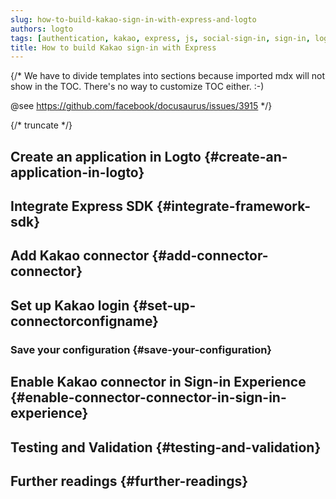 ```yaml
---
slug: how-to-build-kakao-sign-in-with-express-and-logto
authors: logto
tags: [authentication, kakao, express, js, social-sign-in, sign-in, login]
title: How to build Kakao sign-in with Express
---
```


{/*
  We have to divide templates into sections because imported mdx will not show in the TOC.
  There's no way to customize TOC either. :-)

  @see https://github.com/facebook/docusaurus/issues/3915
*/}




{/* truncate */}

<Intro connector={connector} sdk="Express" link="https://expressjs.com" />

## Create an application in Logto \{#create-an-application-in-logto}

<CreateApplication type="Traditional web" framework="Express" />

## Integrate Express SDK \{#integrate-framework-sdk}

<IntegrateSdk />

## Add Kakao connector \{#add-connector-connector}

<AddSocialConnector connector={connector} framework="Express" />

## Set up Kakao login \{#set-up-connectorconfigname}

<ConnectorGuide />

### Save your configuration \{#save-your-configuration}

<SaveYourConfiguration connector={connector} />

## Enable Kakao connector in Sign-in Experience \{#enable-connector-connector-in-sign-in-experience}

<EnableSocialConnector connector={connector} />

## Testing and Validation \{#testing-and-validation}

<TestingAndValidation connector={connector} sdk="Express" />

## Further readings \{#further-readings}

<FurtherReadings />